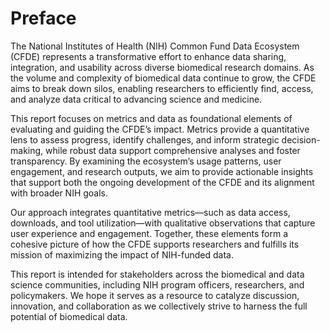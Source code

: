# Preface {.unnumbered}

The National Institutes of Health (NIH) Common Fund Data Ecosystem (CFDE) represents a transformative effort to enhance data sharing, integration, and usability across diverse biomedical research domains. As the volume and complexity of biomedical data continue to grow, the CFDE aims to break down silos, enabling researchers to efficiently find, access, and analyze data critical to advancing science and medicine.

This report focuses on metrics and data as foundational elements of evaluating and guiding the CFDE's impact. Metrics provide a quantitative lens to assess progress, identify challenges, and inform strategic decision-making, while robust data support comprehensive analyses and foster transparency. By examining the ecosystem’s usage patterns, user engagement, and research outputs, we aim to provide actionable insights that support both the ongoing development of the CFDE and its alignment with broader NIH goals.

Our approach integrates quantitative metrics—such as data access, downloads, and tool utilization—with qualitative observations that capture user experience and engagement. Together, these elements form a cohesive picture of how the CFDE supports researchers and fulfills its mission of maximizing the impact of NIH-funded data.

This report is intended for stakeholders across the biomedical and data science communities, including NIH program officers, researchers, and policymakers. We hope it serves as a resource to catalyze discussion, innovation, and collaboration as we collectively strive to harness the full potential of biomedical data.